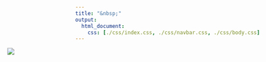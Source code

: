 ```yaml
---
title: "&nbsp;"
output:
  html_document:
    css: [./css/index.css, ./css/navbar.css, ./css/body.css]
---
```


<style>
h1 {font-weight: bold !important; 
    font-size: 42px !important}
    
.demo {display: none; }

.footer {display: none; }

.bottom-left {
  position: absolute;
  bottom: -10%;
  left: 25%;
  color: white;
  font-size: 50px; 
  font-style: italic;
  opacity: 0.5;
  font-family: Garamond;
}

</style>   

<div style="width:1226px; height: 100%; margin-left: -158px; margin-bottom: -195px;">
<img src="./images/Homepage.JPG">

<div class="bottom-left">Rooting Deep before Stretching High</div>

</div>



